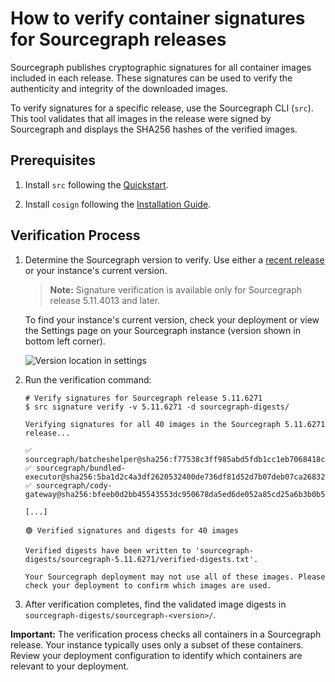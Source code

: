 # How to verify container signatures for Sourcegraph releases

Sourcegraph publishes cryptographic signatures for all container images included in each release. These signatures can be used to verify the authenticity and integrity of the downloaded images.

To verify signatures for a specific release, use the Sourcegraph CLI (`src`). This tool validates that all images in the release were signed by Sourcegraph and displays the SHA256 hashes of the verified images.

## Prerequisites

1. Install `src` following the [Quickstart](../quickstart.mdx).

2. Install `cosign` following the [Installation Guide](https://docs.sigstore.dev/cosign/system_config/installation/).

## Verification Process

1. Determine the Sourcegraph version to verify. Use either a [recent release](../../CHANGELOG.mdx) or your instance's current version.

   > **Note:** Signature verification is available only for Sourcegraph release 5.11.4013 and later.

   To find your instance's current version, check your deployment or view the Settings page on your Sourcegraph instance (version shown in bottom left corner).

   ![Version location in settings](https://storage.googleapis.com/sourcegraph-assets/docs/images/settings/view-version-scaled.png)

2. Run the verification command:

    ```bash:terminal
    # Verify signatures for Sourcegraph release 5.11.6271
    $ src signature verify -v 5.11.6271 -d sourcegraph-digests/

    Verifying signatures for all 40 images in the Sourcegraph 5.11.6271 release...

    ✅ sourcegraph/batcheshelper@sha256:f77538c3ff985abd5fdb1cc1eb7068418cb84e0d0df629d353bdf0910e232e86
    ✅ sourcegraph/bundled-executor@sha256:5ba1d2c4a3df2620532400de736df81d52d7b07deb07ca26832edbe78f566cfd
    ✅ sourcegraph/cody-gateway@sha256:bfeeb0d2bb45543553dc950678da5ed6de052a85cd25a6b3b0b5690e425ee57c

    [...]

    🟢 Verified signatures and digests for 40 images

    Verified digests have been written to 'sourcegraph-digests/sourcegraph-5.11.6271/verified-digests.txt'.

    Your Sourcegraph deployment may not use all of these images. Please check your deployment to confirm which images are used.
    ```
3. After verification completes, find the validated image digests in `sourcegraph-digests/sourcegraph-<version>/`.

**Important:** The verification process checks all containers in a Sourcegraph release. Your instance typically uses only a subset of these containers. Review your deployment configuration to identify which containers are relevant to your deployment.

